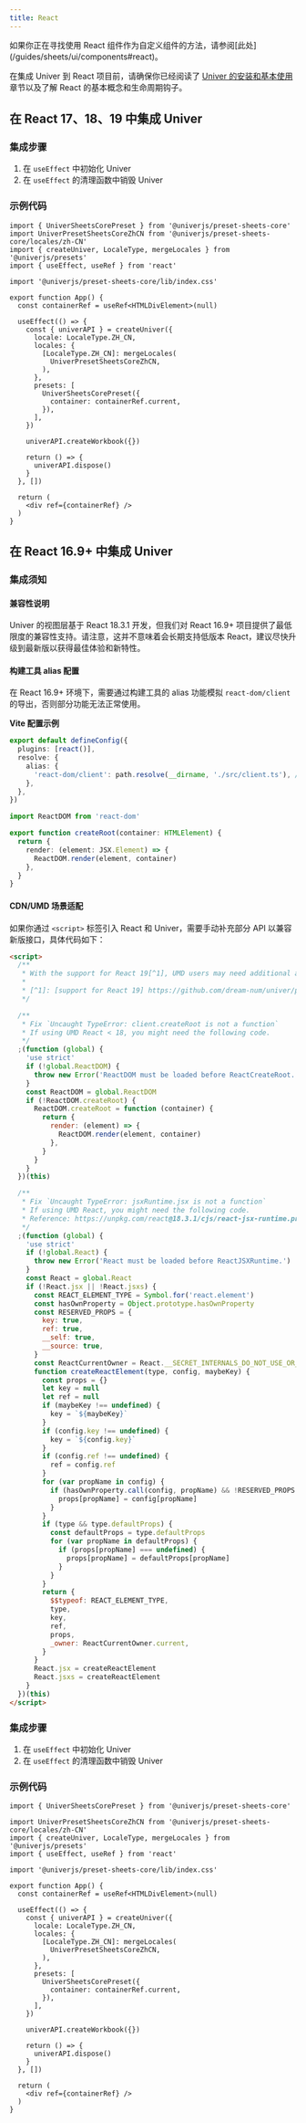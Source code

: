 ```yaml
---
title: React
---
```


<Callout>
  如果你正在寻找使用 React 组件作为自定义组件的方法，请参阅[此处](/guides/sheets/ui/components#react)。
</Callout>

在集成 Univer 到 React 项目前，请确保你已经阅读了 [Univer 的安装和基本使用](/guides/sheets/getting-started/installation)章节以及了解 React 的基本概念和生命周期钩子。

## 在 React 17、18、19 中集成 Univer

### 集成步骤

1. 在 `useEffect` 中初始化 Univer
2. 在 `useEffect` 的清理函数中销毁 Univer

### 示例代码

```tsx
import { UniverSheetsCorePreset } from '@univerjs/preset-sheets-core'
import UniverPresetSheetsCoreZhCN from '@univerjs/preset-sheets-core/locales/zh-CN'
import { createUniver, LocaleType, mergeLocales } from '@univerjs/presets'
import { useEffect, useRef } from 'react'

import '@univerjs/preset-sheets-core/lib/index.css'

export function App() {
  const containerRef = useRef<HTMLDivElement>(null)

  useEffect(() => {
    const { univerAPI } = createUniver({
      locale: LocaleType.ZH_CN,
      locales: {
        [LocaleType.ZH_CN]: mergeLocales(
          UniverPresetSheetsCoreZhCN,
        ),
      },
      presets: [
        UniverSheetsCorePreset({
          container: containerRef.current,
        }),
      ],
    })

    univerAPI.createWorkbook({})

    return () => {
      univerAPI.dispose()
    }
  }, [])

  return (
    <div ref={containerRef} />
  )
}
```

## 在 React 16.9+ 中集成 Univer

### 集成须知

#### 兼容性说明

Univer 的视图层基于 React 18.3.1 开发，但我们对 React 16.9+ 项目提供了最低限度的兼容性支持。请注意，这并不意味着会长期支持低版本 React，建议尽快升级到最新版以获得最佳体验和新特性。

#### 构建工具 alias 配置

在 React 16.9+ 环境下，需要通过构建工具的 alias 功能模拟 `react-dom/client` 的导出，否则部分功能无法正常使用。

**Vite 配置示例**

```typescript title="vite.config.ts"
export default defineConfig({
  plugins: [react()],
  resolve: {
    alias: {
      'react-dom/client': path.resolve(__dirname, './src/client.ts'), // [!code ++]
    },
  },
})
```

```typescript title="src/client.ts"
import ReactDOM from 'react-dom'

export function createRoot(container: HTMLElement) {
  return {
    render: (element: JSX.Element) => {
      ReactDOM.render(element, container)
    },
  }
}
```

#### CDN/UMD 场景适配

如果你通过 `<script>` 标签引入 React 和 Univer，需要手动补充部分 API 以兼容新版接口，具体代码如下：

```html
<script>
  /**
   * With the support for React 19[^1], UMD users may need additional adaptation.
   *
   * [^1]: [support for React 19] https://github.com/dream-num/univer/pull/4247
   */

  /**
   * Fix `Uncaught TypeError: client.createRoot is not a function`
   * If using UMD React < 18, you might need the following code.
   */
  ;(function (global) {
    'use strict'
    if (!global.ReactDOM) {
      throw new Error('ReactDOM must be loaded before ReactCreateRoot.')
    }
    const ReactDOM = global.ReactDOM
    if (!ReactDOM.createRoot) {
      ReactDOM.createRoot = function (container) {
        return {
          render: (element) => {
            ReactDOM.render(element, container)
          },
        }
      }
    }
  })(this)

  /**
   * Fix `Uncaught TypeError: jsxRuntime.jsx is not a function`
   * If using UMD React, you might need the following code.
   * Reference: https://unpkg.com/react@18.3.1/cjs/react-jsx-runtime.production.min.js
   */
  ;(function (global) {
    'use strict'
    if (!global.React) {
      throw new Error('React must be loaded before ReactJSXRuntime.')
    }
    const React = global.React
    if (!React.jsx || !React.jsxs) {
      const REACT_ELEMENT_TYPE = Symbol.for('react.element')
      const hasOwnProperty = Object.prototype.hasOwnProperty
      const RESERVED_PROPS = {
        key: true,
        ref: true,
        __self: true,
        __source: true,
      }
      const ReactCurrentOwner = React.__SECRET_INTERNALS_DO_NOT_USE_OR_YOU_WILL_BE_FIRED.ReactCurrentOwner
      function createReactElement(type, config, maybeKey) {
        const props = {}
        let key = null
        let ref = null
        if (maybeKey !== undefined) {
          key = `${maybeKey}`
        }
        if (config.key !== undefined) {
          key = `${config.key}`
        }
        if (config.ref !== undefined) {
          ref = config.ref
        }
        for (var propName in config) {
          if (hasOwnProperty.call(config, propName) && !RESERVED_PROPS.hasOwnProperty(propName)) {
            props[propName] = config[propName]
          }
        }
        if (type && type.defaultProps) {
          const defaultProps = type.defaultProps
          for (var propName in defaultProps) {
            if (props[propName] === undefined) {
              props[propName] = defaultProps[propName]
            }
          }
        }
        return {
          $$typeof: REACT_ELEMENT_TYPE,
          type,
          key,
          ref,
          props,
          _owner: ReactCurrentOwner.current,
        }
      }
      React.jsx = createReactElement
      React.jsxs = createReactElement
    }
  })(this)
</script>
```

### 集成步骤

1. 在 `useEffect` 中初始化 Univer
2. 在 `useEffect` 的清理函数中销毁 Univer

### 示例代码

```tsx
import { UniverSheetsCorePreset } from '@univerjs/preset-sheets-core'

import UniverPresetSheetsCoreZhCN from '@univerjs/preset-sheets-core/locales/zh-CN'
import { createUniver, LocaleType, mergeLocales } from '@univerjs/presets'
import { useEffect, useRef } from 'react'

import '@univerjs/preset-sheets-core/lib/index.css'

export function App() {
  const containerRef = useRef<HTMLDivElement>(null)

  useEffect(() => {
    const { univerAPI } = createUniver({
      locale: LocaleType.ZH_CN,
      locales: {
        [LocaleType.ZH_CN]: mergeLocales(
          UniverPresetSheetsCoreZhCN,
        ),
      },
      presets: [
        UniverSheetsCorePreset({
          container: containerRef.current,
        }),
      ],
    })

    univerAPI.createWorkbook({})

    return () => {
      univerAPI.dispose()
    }
  }, [])

  return (
    <div ref={containerRef} />
  )
}
```
